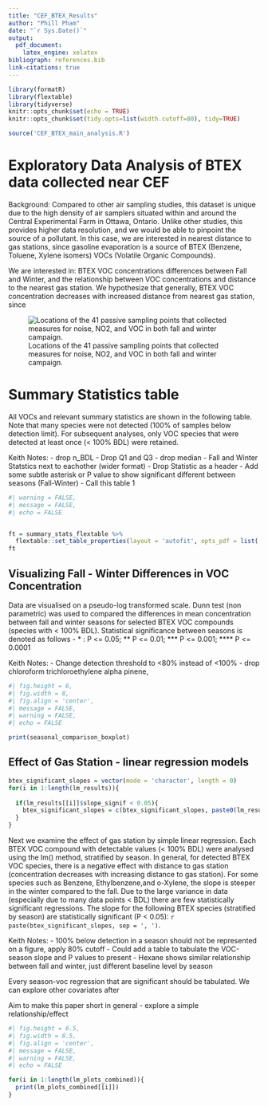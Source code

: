 ```yaml
---
title: "CEF_BTEX_Results"
author: "Phill Pham"
date: "`r Sys.Date()`"
output: 
  pdf_document:
    latex_engine: xelatex
bibliograph: references.bib
link-citations: true
---
```


```r
library(formatR)
library(flextable)
library(tidyverse)
knitr::opts_chunk$set(echo = TRUE)
knitr::opts_chunk$set(tidy.opts=list(width.cutoff=80), tidy=TRUE)
```

```r
source('CEF_BTEX_main_analysis.R')
```

# Exploratory Data Analysis of BTEX data collected near CEF

Background: Compared to other air sampling studies, this dataset is unique due to the high density of air samplers situated within and around the Central Experimental Farm in Ottawa, Ontario. Unlike other studies, this provides higher data resolution, and we would be able to pinpoint the source of a pollutant. In this case, we are interested in nearest distance to gas stations, since gasoline evaporation is a source of BTEX (Benzene, Toluene, Xylene isomers) VOCs (Volatile Organic Compounds).

We are interested in: BTEX VOC concentrations differences between Fall and Winter, and the relationship between VOC concentrations and distance to the nearest gas station. We hypothesize that generally, BTEX VOC concentration decreases with increased distance from nearest gas station, since

![Locations of the 41 passive sampling points that collected measures for noise, NO2, and VOC in both fall and winter campaign.](images/sampler_locations.png)

\newpage

# Summary Statistics table

All VOCs and relevant summary statistics are shown in the following table. Note that many species were not detected (100% of samples below detection limit). For subsequent analyses, only VOC species that were detected at least once (\< 100% BDL) were retained.

Keith Notes:
- drop n_BDL
- Drop Q1 and Q3
- drop median
- Fall and Winter Statstics next to eachother (wider format)
- Drop Statistic as a header
- Add some subtle asterisk or P value to show significant different between seasons (Fall-Winter)
- Call this table 1

```r
#| warning = FALSE,
#| message = FALSE,
#| echo = FALSE


ft = summary_stats_flextable %>%
  flextable::set_table_properties(layout = 'autofit', opts_pdf = list('caption_repeat' = FALSE))
ft
```

\newpage

## Visualizing Fall - Winter Differences in VOC Concentration

Data are visualised on a pseudo-log transformed scale. Dunn test (non parametric) was used to compared the differences in mean concentration between fall and winter seasons for selected BTEX VOC compounds (species with \< 100% BDL). Statistical significance between seasons is denoted as follows - * : P <= 0.05; ** P <= 0.01; *** P <= 0.001; **** P <= 0.0001

Keith Notes:
- Change detection threshold to <80% instead of <100%
- drop chloroform trichloroethylene alpha pinene,

```r
#| fig.height = 6,
#| fig.width = 8,
#| fig.align = 'center',
#| message = FALSE,
#| warning = FALSE,
#| echo = FALSE

print(seasonal_comparison_boxplot)

```

\newpage

## Effect of Gas Station - linear regression models

```r
btex_significant_slopes = vector(mode = 'character', length = 0)
for(i in 1:length(lm_results)){
  
  if(lm_results[[i]]$slope_signif < 0.05){
    btex_significant_slopes = c(btex_significant_slopes, paste0(lm_results[[i]]$season, '_', lm_results[[i]]$voc))
  }
}
```

Next we examine the effect of gas station by simple linear regression. Each BTEX VOC compound with detectable values (\< 100% BDL) were analysed using the lm() method, stratified by season. In general, for detected BTEX VOC species, there is a negative effect with distance to gas station (concentration decreases with increasing distance to gas station). For some species such as Benzene, Ethylbenzene,and o-Xylene, the slope is steeper in the winter compared to the fall. Due to the large variance in data (especially due to many data points \< BDL) there are few statistically significant regressions. The slope for the following BTEX species (stratified by season) are statistically significant (P \< 0.05): `r paste(btex_significant_slopes, sep = ', ')`.

Keith Notes:
- 100% below detection in a season should not be represented on a figure, apply 80% cutoff
- Could add a table to tabulate the VOC-season slope and P values to present
- Hexane shows similar relationship between fall and winter, just different baseline level by season

Every season-voc regression that are significant should be tabulated. We can explore other covariates after

Aim to make this paper short in general - explore a simple relationship/effect

```r
#| fig.height = 6.5,
#| fig.width = 8.5,
#| fig.align = 'center',
#| message = FALSE,
#| warning = FALSE,
#| echo = FALSE

for(i in 1:length(lm_plots_combined)){
  print(lm_plots_combined[[i]])
}
```
